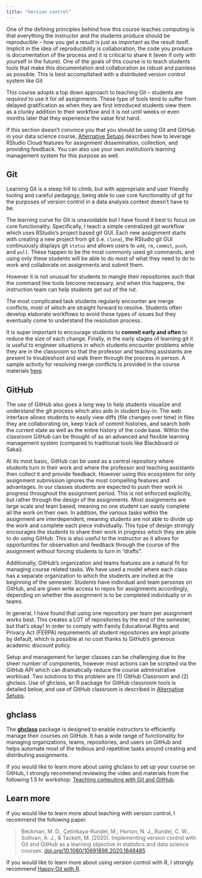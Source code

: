 ```yaml
---
title: "Version control"
---
```


One of the defining principles behind how this course teaches computing is that everything the instructor and the students produce should be reproducible -- how you get a result is just as important as the result itself.
Implicit in the idea of reproducibility is collaboration, the code you produce is documentation of the process and it is critical to share it (even if only with yourself in the future).
One of the goals of this course is to teach students tools that make this documentation and collaboration as robust and painless as possible.
This is best accomplished with a distributed version control system like Git

This course adopts a top down approach to teaching Git -- students are *required* to use it for *all* assignments.
These type of tools tend to suffer from delayed gratification as when they are first introduced students view them as a clunky addition to their workflow and it is not until weeks or even months later that they experience the value first hand.

If this section doesn't convince you that you should be using Git and GitHub in your data science course, [Alternative Setups](03-alternative-setups.html) describes how to leverage RStudio Cloud features for assignment dissemination, collection, and providing feedback.
You can also use your own institution's learning management system for this purpose as well.

## Git

Learning Git is a steep hill to climb, but with appropriate and user friendly tooling and careful pedagogy, being able to use core functionality of git for the purposes of version control in a data analysis context doesn't have to be.

The learning curve for Git is unavoidable but I have found it best to focus on core functionality.
Specifically, I teach a simple centralized git workflow which uses RStudio's project based git GUI.
Each new assignment starts with creating a new project from git (i.e. `clone`), the RStudio git GUI continuously displays git `status` and allows users to `add`, `rm`, `commit`, `push`, and `pull`.
These happen to be the most commonly used git commands, and using only these students will be able to do most of what they need to do to work and collaborate on assignments and submit them.

However it is not unusual for students to mangle their repositories such that the command line tools become necessary, and when this happens, the instruction team can help students get out of the rut.

The most complicated task students regularly encounter are merge conflicts, most of which are straight forward to resolve.
Students often develop elaborate workflows to avoid these types of issues but they eventually come to understand the resolution process.

It is super important to encourage students to **commit early and often** to reduce the size of each change.
Finally, in the early stages of learning git it is useful to engineer situations in which students encounter problems while they are in the classroom so that the professor and teaching assistants are present to troubleshoot and walk them through the process in person.
A sample activity for resolving merge conflicts is provided in the course materials [here](https://rstudio-education.github.io/datascience-box/course-materials/lab-instructions/lab-06/lab-06-ugly-charts.html).

## GitHub

The use of GitHub also goes a long way to help students visualize and understand the git process which also aids in student buy-in.
The web interface allows students to easily view diffs (file changes over time) in files they are collaborating on, keep track of commit histories, and search both the current state as well as the entire history of the code base.
Within the classroom GitHub can be thought of as an advanced and flexible learning management system (compared to traditional tools like Blackboard or Sakai).

At its most basic, GitHub can be used as a central repository where students turn in their work and where the professor and teaching assistants then collect it and provide feedback.
However using this ecosystem for only assignment submission ignores the most compelling features and advantages.
In our classes students are expected to push their work in progress throughout the assignment period.
This is not enforced explicitly, but rather through the design of the assignments.
Most assignments are large scale and team based, meaning no one student can easily complete all the work on their own.
In addition, the various tasks within the assignment are interdependent, meaning students are not able to divide up the work and complete each piece individually.
This type of design strongly encourages the students to share their work in progress which they are able to do using GitHub.
This is also useful to the instructor as it allows for opportunities for observation and feedback through the course of the assignment without forcing students to turn in "drafts".

Additionally, GitHub's organization and teams features are a natural fit for managing course related tasks.
We have used a model where each class has a separate organization to which the students are invited at the beginning of the semester.
Students have individual and team personas on GitHub, and are given write access to repos for assignments accordingly, depending on whether the assignment is to be completed individually or in teams.

In general, I have found that using one repository per team per assignment works best.
This creates a LOT of repositories by the end of the semester, but that's okay!
In order to comply with Family Educational Rights and Privacy Act (FERPA) requirements all student repositories are kept private by default, which is possible at no cost thanks to GitHub's generous academic discount policy.

Setup and management for larger classes can be challenging due to the sheer number of components, however most actions can be scripted via the GitHub API which can dramatically reduce the course administrative workload.
Two solutions to this problem are (1) GitHub Classroom and (2) ghclass.
Use of ghclass, an R package for GitHub classroom tools is detailed below, and use of GitHub classroom is described in [Alternative Setups](03-alternative-setups.html).

## ghclass

The [**ghclass**](https://rundel.github.io/ghclass/) package is designed to enable instructors to efficiently manage their courses on GitHub.
It has a wide range of functionality for managing organizations, teams, repositories, and users on GitHub and helps automate most of the tedious and repetitive tasks around creating and distributing assignments.

If you would like to learn more about using ghclass to set up your course on GitHub, I strongly recommend reviewing the video and materials from the following 1.5 hr workshop: [Teaching computing with Git and GitHub](https://mine-cetinkaya-rundel.github.io/teach-r-online/).

## Learn more

If you would like to learn more about teaching with version control, I recommend the following paper.

> Beckman, M. D., Çetinkaya-Rundel, M., Horton, N. J., Rundel, C. W., Sullivan, A. J., & Tackett, M.
> (2020).
> Implementing version control with Git and GitHub as a learning objective in statistics and data science courses.
> [doi.org/10.1080/10691898.2020.1848485](https://doi.org/10.1080/10691898.2020.1848485)

If you would like to learn more about using version control with R, I strongly recommend [Happy Git with R](https://happygitwithr.com/).
